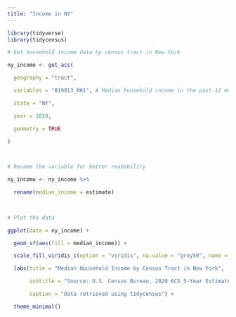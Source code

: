 ```yaml
---
title: "Income in NY"
---
```


```r
library(tidyverse)
library(tidycensus)
```

```r
# Get household income data by census tract in New York

ny_income <- get_acs(

  geography = "tract",

  variables = "B19013_001", # Median household income in the past 12 months

  state = "NY",

  year = 2020,

  geometry = TRUE

)

 

# Rename the variable for better readability

ny_income <- ny_income %>%

  rename(median_income = estimate)

 

# Plot the data

ggplot(data = ny_income) +

  geom_sf(aes(fill = median_income)) +

  scale_fill_viridis_c(option = "viridis", na.value = "grey50", name = "Median Income") +

  labs(title = "Median Household Income by Census Tract in New York",

       subtitle = "Source: U.S. Census Bureau, 2020 ACS 5-Year Estimates",

       caption = "Data retrieved using tidycensus") +

  theme_minimal()
```

